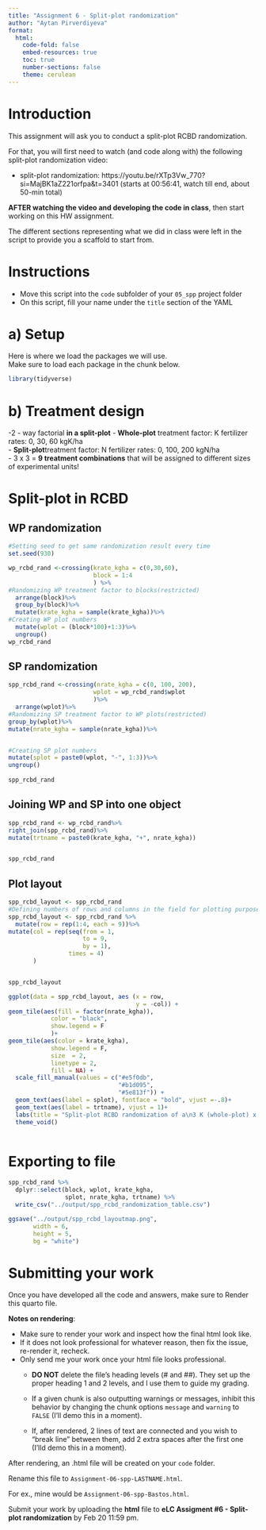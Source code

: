 ```yaml
---
title: "Assignment 6 - Split-plot randomization"
author: "Aytan Pirverdiyeva"  
format:
  html:
    code-fold: false
    embed-resources: true
    toc: true
    number-sections: false
    theme: cerulean
---
```


# Introduction  
This assignment will ask you to conduct a split-plot RCBD randomization. 

For that, you will first need to watch (and code along with) the following split-plot randomization video:

- split-plot randomization: https://youtu.be/rXTp3Vw_770?si=MajBK1aZ221orfpa&t=3401 (starts at 00:56:41, watch till end, about 50-min total)


**AFTER watching the video and developing the code in class**, then start working on this HW assignment.  

The different sections representing what we did in class were left in the script to provide you a scaffold to start from.  

# Instructions  
  - Move this script into the `code` subfolder of your `05_spp` project folder  
  - On this script, fill your name under the `title` section of the YAML  

# a) Setup  
Here is where we load the packages we will use.  
Make sure to load each package in the chunk below.  
```r
library(tidyverse)

```



# b) Treatment design
-2 - way factorial **in a split-plot**
- **Whole-plot** treatment factor: K fertilizer rates: 0, 30, 60 kgK/ha\
- **Split-plot**treatment factor: N fertilizer rates: 0, 100, 200 kgN/ha\
- 3 x 3 = **9 treatment combinations** that will be assigned to different sizes of experimental units!

# Split-plot in RCBD
## WP randomization
```r
#Setting seed to get same randomization result every time
set.seed(930)

wp_rcbd_rand <-crossing(krate_kgha = c(0,30,60),
                        block = 1:4
                        ) %>%
#Randomizing WP treatment factor to blocks(restricted)
  arrange(block)%>%
  group_by(block)%>%
  mutate(krate_kgha = sample(krate_kgha))%>%
#Creating WP plot numbers
  mutate(wplot = (block*100)+1:3)%>%
  ungroup()
wp_rcbd_rand
```

## SP randomization
```r
spp_rcbd_rand <-crossing(nrate_kgha = c(0, 100, 200),
                        wplot = wp_rcbd_rand$wplot
                        )%>%
  arrange(wplot)%>%
#Randomizing SP treatment factor to WP plots(restricted)
group_by(wplot)%>%
mutate(nrate_kgha = sample(nrate_kgha))%>%


#Creating SP plot numbers
mutate(splot = paste0(wplot, "-", 1:3))%>%
ungroup()
  
spp_rcbd_rand

```

## Joining WP and SP into one object
```r
spp_rcbd_rand <- wp_rcbd_rand%>%
right_join(spp_rcbd_rand)%>%
mutate(trtname = paste0(krate_kgha, "+", nrate_kgha))


spp_rcbd_rand

```

## Plot layout
```r
spp_rcbd_layout <- spp_rcbd_rand
#Defining numbers of rows and columns in the field for plotting purposes
spp_rcbd_layout <- spp_rcbd_rand %>%
  mutate(row = rep(1:4, each = 9))%>%   
mutate(col = rep(seq(from = 1,
                     to = 9, 
                     by = 1),
                 times = 4)
       )  


spp_rcbd_layout

```
```r
ggplot(data = spp_rcbd_layout, aes (x = row,
                                    y = -col)) +  
geom_tile(aes(fill = factor(nrate_kgha)), 
            color = "black",
            show.legend = F
            )+
geom_tile(aes(color = krate_kgha),
            show.legend = F,
            size  = 2,
            linetype = 2,
            fill = NA) +
  scale_fill_manual(values = c("#e5f0db",
                               "#b1d095",
                               "#5e813f")) +
  geom_text(aes(label = splot), fontface = "bold", vjust =-.8)+
  geom_text(aes(label = trtname), vjust = 1)+
  labs(title = "Split-plot RCBD randomization of a\n3 K (whole-plot) x 3 N(split-plot) treatment design") + 
  theme_void()
 


```
# Exporting to file
```r
spp_rcbd_rand %>%
  dplyr::select(block, wplot, krate_kgha,
                splot, nrate_kgha, trtname) %>%
  write_csv("../output/spp_rcbd_randomization_table.csv")
```


```r
ggsave("../output/spp_rcbd_layoutmap.png",
       width = 6,
       height = 5,
       bg = "white")
```

# Submitting your work  
Once you have developed all the code and answers, make sure to Render this quarto file.  

**Notes on rendering**:  

- Make sure to render your work and inspect how the final html look like.  
- If it does not look professional for whatever reason, then fix the issue, re-render it, recheck.  
- Only send me your work once your html file looks professional.  
  - **DO NOT** delete the file's heading levels (# and ##). They set up the proper heading 1 and 2 levels, and I use them to guide my grading.  
  - If a given chunk is also outputting warnings or messages, inhibit this behavior by changing the chunk options `message` and `warning` to `FALSE` (I'll demo this in a moment).  
  
  - If, after rendered, 2 lines of text are connected and you wish to "break line" between them, add 2 extra spaces after the first one (I'lld demo this in a moment).  

After rendering, an .html file will be created on your `code` folder.  

Rename this file to `Assignment-06-spp-LASTNAME.html`.    

For ex., mine would be `Assignment-06-spp-Bastos.html`.

Submit your work by uploading the **html** file to **eLC Assigment #6 - Split-plot randomization** by Feb 20 11:59 pm.  
  





